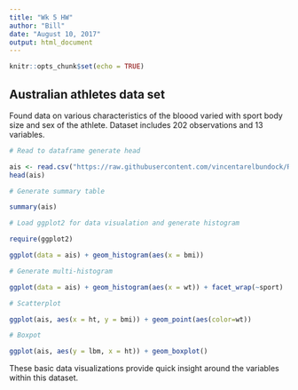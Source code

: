 ---
title: "Wk 5 HW"
author: "Bill"
date: "August 10, 2017"
output: html_document
---

```{r setup, include=FALSE}
knitr::opts_chunk$set(echo = TRUE)
```

## Australian athletes data set

Found data on various characteristics of the bloood varied with sport body size and sex of the athlete. Dataset includes 202 observations and 13 variables.



```{r }

# Read to dataframe generate head

ais <- read.csv("https://raw.githubusercontent.com/vincentarelbundock/Rdatasets/master/csv/DAAG/ais.csv")
head(ais)

```


```{r summary table}

# Generate summary table

summary(ais)
```

```{r viz 1}

# Load ggplot2 for data visualation and generate histogram

require(ggplot2)

ggplot(data = ais) + geom_histogram(aes(x = bmi))
```

```{r viz 2}

# Generate multi-histogram

ggplot(data = ais) + geom_histogram(aes(x = wt)) + facet_wrap(~sport)
```

```{r viz 3}

# Scatterplot

ggplot(ais, aes(x = ht, y = bmi)) + geom_point(aes(color=wt))

```

```{r viz 4}

# Boxpot

ggplot(ais, aes(y = lbm, x = ht)) + geom_boxplot()

```

These basic data visualizations provide quick insight around the variables within this dataset. 